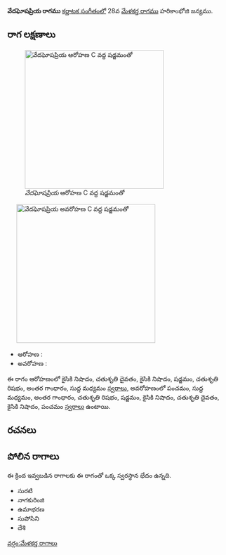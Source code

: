 {{Infobox ragam
	| name          	= వేదఘోషప్రియ
	| synonym	    	= 
	| mela          	= 
	| chakra        	= 
	| janaka        	= 
	| type          	= షడవ-సంపూర్ణ
	| arohanam      	= {{svaraC|N2|D2|N2|S|R2|G3|M1}} 
	| avarohanam    	= {{svaraC|P|M1|G3|R2|S|N2|D2|N2|P}}
	| jeeva         	=
	| chhaya        	=
	| nyasa         	=
	| vishesha      	= 
	| equivalent  		= 
}}
{{కర్ణాటక సంగీత రాగాలు}}
'''వేదఘోషప్రియ రాగము''' [[కర్ణాటక సంగీతం]]లో 28వ [[మేళకర్త రాగము]] హరికాంభోజి జన్యము. 


==రాగ లక్షణాలు==
[[Image:vedaghosapriya_ar_kb2wiki.png|thumb|right|316px|''వేదఘోషప్రియ'' ఆరోహణ C వద్ద షడ్జమంతో]]
	[[Image:vedaghosapriya_av_kb2wiki.png|thumb|right|316px|''వేదఘోషప్రియ'' అవరోహణ C వద్ద షడ్జమంతో]]

* ఆరోహణ : {{svaraC|N2|D2|N2|S|R2|G3|M1}} 
* అవరోహణ : {{svaraC|P|M1|G3|R2|S|N2|D2|N2|P}}

ఈ రాగం ఆరోహణంలో కైసికి నిషాదం, చతుశృతి దైవతం, కైసికి నిషాదం, షడ్జమం, చతుశృతి రిషభం, అంతర గాంధారం, సుద్ద మధ్యమం [[స్వరాలు]], అవరోహణంలో పంచమం, సుద్ద మధ్యమం, అంతర గాంధారం, చతుశృతి రిషభం, షడ్జమం, కైసికి నిషాదం, చతుశృతి దైవతం, కైసికి నిషాదం, పంచమం [[స్వరాలు]] ఉంటాయి.

==రచనలు==



==పోలిన రాగాలు==
ఈ క్రింద ఇవ్వబడిన రాగాలకు ఈ రాగంతో ఒక్క స్వరస్థాన భేదం ఉన్నది.
* సురటి
* నాగకురింజి
* ఉమాభరణ
* సుపోసిని
* దేశి



[[వర్గం:మేళకర్త రాగాలు]]